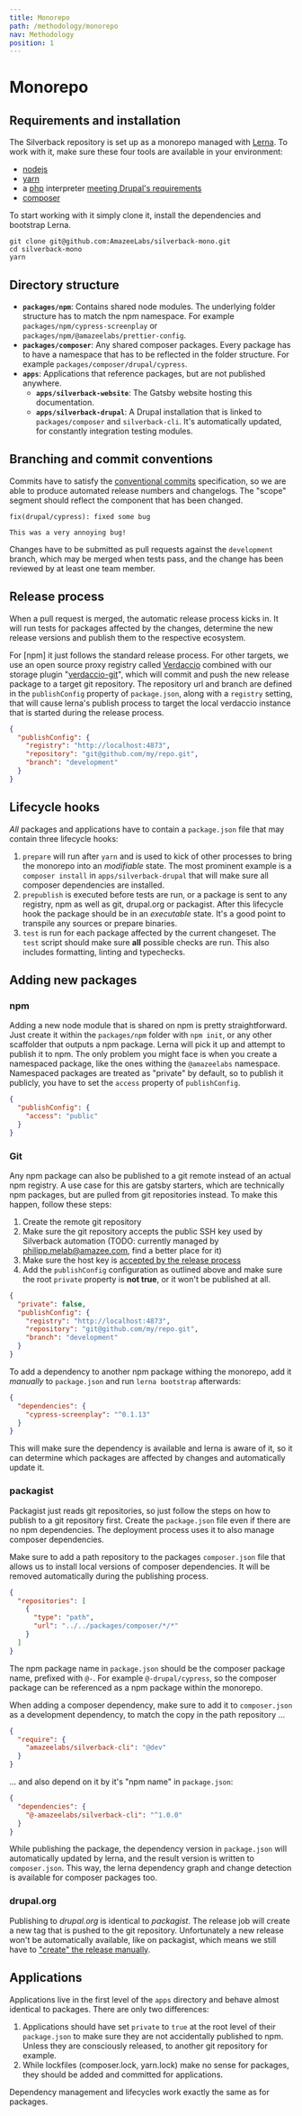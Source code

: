 ```yaml
---
title: Monorepo
path: /methodology/monorepo
nav: Methodology
position: 1
---
```


# Monorepo

## Requirements and installation

The Silverback repository is set up as a monorepo managed with [Lerna]. To work
with it, make sure these four tools are available in your environment:

- [nodejs]
- [yarn]
- a [php] interpreter [meeting Drupal's requirements][php_requirements]
- [composer]

[php]: https://www.php.net/
[nodejs]: https://nodejs.org/en/
[yarn]: https://yarnpkg.com/
[composer]: https://getcomposer.org/
[php_requirements]:
  https://www.drupal.org/docs/system-requirements/php-requirements
[lerna]: https://lerna.js.org/

To start working with it simply clone it, install the dependencies and bootstrap
Lerna.

```shell script
git clone git@github.com:AmazeeLabs/silverback-mono.git
cd silverback-mono
yarn
```

## Directory structure

- **`packages/npm`**: Contains shared node modules. The underlying folder
  structure has to match the npm namespace. For example
  `packages/npm/cypress-screenplay` or
  `packages/npm/@amazeelabs/prettier-config`.
- **`packages/composer`**: Any shared composer packages. Every package has to
  have a namespace that has to be reflected in the folder structure. For example
  `packages/composer/drupal/cypress`.
- **`apps`**: Applications that reference packages, but are not published
  anywhere.
  - **`apps/silverback-website`**: The Gatsby website hosting this
    documentation.
  - **`apps/silverback-drupal`**: A Drupal installation that is linked to
    `packages/composer` and `silverback-cli`. It's automatically updated, for
    constantly integration testing modules.

## Branching and commit conventions

Commits have to satisfy the [conventional commits] specification, so we are able
to produce automated release numbers and changelogs. The "scope" segment should
reflect the component that has been changed.

```
fix(drupal/cypress): fixed some bug

This was a very annoying bug!
```

[conventional commits]: https://www.conventionalcommits.org/en/v1.0.0/

Changes have to be submitted as pull requests against the `development` branch,
which may be merged when tests pass, and the change has been reviewed by at
least one team member.

## Release process

When a pull request is merged, the automatic release process kicks in. It will
run tests for packages affected by the changes, determine the new release
versions and publish them to the respective ecosystem.

For [npm] it just follows the standard release process. For other targets, we
use an open source proxy registry called [Verdaccio] combined with our storage
plugin "[verdaccio-git]", which will commit and push the new release package to
a target git repository. The repository url and branch are defined in the
`publishConfig` property of `package.json`, along with a `registry` setting,
that will cause lerna's publish process to target the local verdaccio instance
that is started during the release process.

```json
{
  "publishConfig": {
    "registry": "http://localhost:4873",
    "repository": "git@github.com/my/repo.git",
    "branch": "development"
  }
}
```

[verdaccio]: https://verdaccio.org/
[verdaccio-git]: https://www.npmjs.com/package/verdaccio-git

## Lifecycle hooks

_All_ packages and applications have to contain a `package.json` file that may
contain three lifecycle hooks:

1. `prepare` will run after `yarn` and is used to kick of other processes to
   bring the monorepo into an _modifiable_ state. The most prominent example is
   a `composer install` in `apps/silverback-drupal` that will make sure all
   composer dependencies are installed.
2. `prepublish` is executed before tests are run, or a package is sent to any
   registry, npm as well as git, drupal.org or packagist. After this lifecycle
   hook the package should be in an _executable_ state. It's a good point to
   transpile any sources or prepare binaries.
3. `test` is run for each package affected by the current changeset. The `test`
   script should make sure **all** possible checks are run. This also includes
   formatting, linting and typechecks.

## Adding new packages

### npm

Adding a new node module that is shared on npm is pretty straightforward. Just
create it within the `packages/npm` folder with `npm init`, or any other
scaffolder that outputs a npm package. Lerna will pick it up and attempt to
publish it to npm. The only problem you might face is when you create a
namespaced package, like the ones withing the `@amazeelabs` namespace.
Namespaced packages are treated as "private" by default, so to publish it
publicly, you have to set the `access` property of `publishConfig`.

```json
{
  "publishConfig": {
    "access": "public"
  }
}
```

### Git

Any npm package can also be published to a git remote instead of an actual npm
registry. A use case for this are gatsby starters, which are technically npm
packages, but are pulled from git repositories instead. To make this happen,
follow these steps:

1. Create the remote git repository
2. Make sure the git repository accepts the public SSH key used by Silverback
   automation (TODO: currently managed by philipp.melab@amazee.com, find a
   better place for it)
3. Make sure the host key is
   [accepted by the release process](https://github.com/AmazeeLabs/silverback-mono/blob/6902e436242b61c334431cc7572e913bd906fd0b/.github/workflows/release.yml#L50-L51)
4. Add the `publishConfig` configuration as outlined above and make sure the
   root `private` property is **not true**, or it won't be published at all.

```json
{
  "private": false,
  "publishConfig": {
    "registry": "http://localhost:4873",
    "repository": "git@github.com/my/repo.git",
    "branch": "development"
  }
}
```

To add a dependency to another npm package withing the monorepo, add it
_manually_ to `package.json` and run `lerna bootstrap` afterwards:

```json
{
  "dependencies": {
    "cypress-screenplay": "^0.1.13"
  }
}
```

This will make sure the dependency is available and lerna is aware of it, so it
can determine which packages are affected by changes and automatically update
it.

### packagist

Packagist just reads git repositories, so just follow the steps on how to
publish to a git repository first. Create the `package.json` file even if there
are no npm dependencies. The deployment process uses it to also manage composer
dependencies.

Make sure to add a path repository to the packages `composer.json` file that
allows us to install local versions of composer dependencies. It will be removed
automatically during the publishing process.

```json
{
  "repositories": [
    {
      "type": "path",
      "url": "../../packages/composer/*/*"
    }
  ]
}
```

The npm package name in `package.json` should be the composer package name,
prefixed with `@-`. For example `@-drupal/cypress`, so the composer package can
be referenced as a npm package within the monorepo.

When adding a composer dependency, make sure to add it to `composer.json` as a
development dependency, to match the copy in the path repository ...

```json
{
  "require": {
    "amazeelabs/silverback-cli": "@dev"
  }
}
```

... and also depend on it by it's "npm name" in `package.json`:

```json
{
  "dependencies": {
    "@-amazeelabs/silverback-cli": "^1.0.0"
  }
}
```

While publishing the package, the dependency version in `package.json` will
automatically updated by lerna, and the result version is written to
`composer.json`. This way, the lerna dependency graph and change detection is
available for composer packages too.

### drupal.org

Publishing to _drupal.org_ is identical to _packagist_. The release job will
create a new tag that is pushed to the git repository. Unfortunately a new
release won't be automatically available, like on packagist, which means we
still have to
["create" the release manually](https://www.drupal.org/node/1068944).

## Applications

Applications live in the first level of the `apps` directory and behave almost
identical to packages. There are only two differences:

1. Applications should have set `private` to `true` at the root level of their
   `package.json` to make sure they are not accidentally published to npm.
   Unless they are consciously released, to another git repository for example.
2. While lockfiles (composer.lock, yarn.lock) make no sense for packages, they
   should be added and committed for applications.

Dependency management and lifecycles work exactly the same as for packages.
